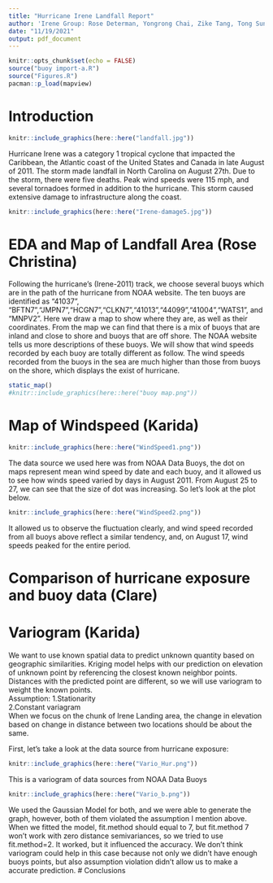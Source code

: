 ```yaml
---
title: "Hurricane Irene Landfall Report"
author: 'Irene Group: Rose Determan, Yongrong Chai, Zike Tang, Tong Sun'
date: "11/19/2021"
output: pdf_document
---
```


```r
knitr::opts_chunk$set(echo = FALSE)
source("buoy import-a.R")
source("Figures.R")
pacman::p_load(mapview)
```

# Introduction
```r
knitr::include_graphics(here::here("landfall.jpg"))
```
Hurricane Irene was a category 1 tropical cyclone that impacted the Caribbean, the Atlantic coast of the United States and Canada in late August of 2011. The storm made landfall in North Carolina on August 27th. Due to the storm, there were five deaths. Peak wind speeds were 115 mph, and several tornadoes formed in addition to the hurricane. This storm caused extensive damage to infrastructure along the coast. 
```r
knitr::include_graphics(here::here("Irene-damage5.jpg"))
```

# EDA and Map of Landfall Area  (Rose Christina)
Following the hurricane’s (Irene-2011) track, we choose several buoys which are in the path of the hurricane from NOAA website. The ten buoys are identified as
"41037", "BFTN7","JMPN7","HCGN7","CLKN7","41013","44099","41004","WATS1", and "MNPV2". Here we draw a map to show where they are, as well as their coordinates. From the map we can find that there is a mix of buoys that are inland and close to shore and buoys that are off shore. The NOAA website tells us more descriptions of these buoys. We will show that wind speeds recorded by each buoy are totally different as follow. The wind speeds recorded from the buoys in the sea are much higher than those from buoys on the shore, which displays the exist of hurricane.

```r
static_map()
#knitr::include_graphics(here::here("buoy map.png"))
```


# Map of Windspeed  (Karida)
```r
knitr::include_graphics(here::here("WindSpeed1.png"))
```
The data source we used here was from NOAA Data Buoys, the dot on maps represent mean wind speed by date and each buoy, and it allowed us to see how winds speed varied by days in August 2011. From August 25 to 27, we can see that the size of dot was increasing. So let's look at the plot below.

```r
knitr::include_graphics(here::here("WindSpeed2.png"))
```
It allowed us to observe the fluctuation clearly, and wind speed recorded from all buoys above reflect a similar tendency, and, on August 17, wind speeds peaked for the entire period.

# Comparison of hurricane exposure and buoy data  (Clare)

# Variogram  (Karida)
We want to use known spatial data to predict unknown quantity based on geographic similarities.
Kriging model helps with our prediction on elevation of unknown point by referencing the closest known neighbor points.
Distances with the predicted point are different, so we will use variogram to weight the known points.  
Assumption:
1.Stationarity  
2.Constant variagram  
When we focus on the chunk of Irene Landing area, the change in elevation based on change in distance between two locations should be about the same.  

First, let's take a look at the data source from hurricane exposure:
```r
knitr::include_graphics(here::here("Vario_Hur.png"))
```
This is a variogram of data sources from NOAA Data Buoys
```r
knitr::include_graphics(here::here("Vario_b.png"))
```
We used the Gaussian Model for both, and we were able to generate the graph, however, both of them violated the assumption I mention above. When we fitted the model, fit.method should equal to 7, but fit.method 7 won't work with zero distance semivariances, so we tried to use fit.method=2. It worked, but it influenced the accuracy. We don't think variogram could help in this case because not only we didn't have enough buoys points, but also assumption violation didn't allow us to make a accurate prediction.
# Conclusions 